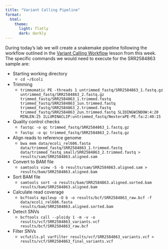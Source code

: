 ```yaml
---
title: "Variant Calling Pipeline"
format: 
  html:
    theme: 
      light: flatly
      dark: darkly
---
```


During today's lab we will create a snakemake pipeline following the workflow outlined in the [Variant Calling Workflow](https://datacarpentry.org/wrangling-genomics/) lesson from this week. The specific commands we would need to execute for the SRR2584863 sample are:

* Starting working directory
  * `cd ~/Ecoli`

* Trimming
  * `trimmomatic PE -threads 1 untrimmed_fastq/SRR2584863_1.fastq.gz untrimmed_fastq/SRR2584863_2.fastq.gz trimmed_fastq/SRR2584863_1.trimmed.fastq trimmed_fastq/SRR2584863_1un.trimmed.fastq trimmed_fastq/SRR2584863_2.trimmed.fastq trimmed_fastq/SRR2584863_2un.trimmed.fastq SLIDINGWINDOW:4:20 MINLEN:25 ILLUMINACLIP:untrimmed_fastq/NexteraPE-PE.fa:2:40:15`

* Quality control checks
  * `fastqc -o qc trimmed_fastq/SRR2584863_1.fastq.gz`
  * `fastqc -o qc trimmed_fastq/SRR2584863_2.fastq.gz`

* Align reads to reference genome
  * `bwa mem data/ecoli_rel606.fasta data/trimmed_fastq/SRR2584863_1.trimmed.fastq data/trimmed_fastq_small/SRR2584863_2.trimmed.fastq > results/sam/SRR2584863.aligned.sam`
  
* Convert to BAM file
  * `samtools view -S -b results/sam/SRR2584863.aligned.sam > results/bam/SRR2584863.aligned.bam`
  
* Sort BAM file
  * `samtools sort -o results/bam/SRR2584863.aligned.sorted.bam results/bam/SRR2584863.aligned.bam`

* Calculate read coverage
  * `bcftools mpileup -O b -o results/bcf/SRR2584863_raw.bcf -f data/ecoli_rel606.fasta results/bam/SRR2584863.aligned.sorted.bam`
    
* Detect SNVs
  * `bcftools call --ploidy 1 -m -v -o results/vcf/SRR2584863_variants.vcf results/bcf/SRR2584863_raw.bcf`
  
* Filter SNVs
  * `vcfutils.pl varFilter results/vcf/SRR2584863_variants.vcf > results/vcf/SRR2584863_final_variants.vcf`